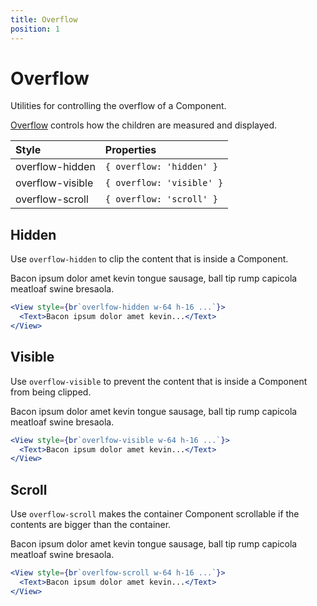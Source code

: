 ```yaml
---
title: Overflow
position: 1
---
```



# Overflow

Utilities for controlling the overflow of a Component.

[Overflow](https://reactnative.dev/docs/layout-props#overflow) controls how the children are measured and displayed.

| Style            | Properties                |
| :--------------- | :------------------------ |
| overflow-hidden  | `{ overflow: 'hidden' }`  |
| overflow-visible | `{ overflow: 'visible' }` |
| overflow-scroll  | `{ overflow: 'scroll' }`  |

## Hidden

Use `overflow-hidden` to clip the content that is inside a Component.

<!-- prettier-ignore -->
<CodeBlockHeader>

<div className="flex items-center justify-center bg-gray-100 mt-4 text-gray-600 py-4 rounded-lg">
  <div className="overflow-hidden mx-2 w-64 h-16 bg-gray-300 p-1">
    Bacon ipsum dolor amet kevin tongue sausage, ball tip rump capicola meatloaf
    swine bresaola.
  </div>
</div>

```jsx simple
<View style={br`overlfow-hidden w-64 h-16 ...`}>
  <Text>Bacon ipsum dolor amet kevin...</Text>
</View>
```

</CodeBlockHeader>


## Visible

Use `overflow-visible` to prevent the content that is inside a Component from being clipped.

<!-- prettier-ignore -->
<CodeBlockHeader>

<div className="flex items-center justify-center bg-gray-100 mt-4 text-gray-600 py-4 rounded-lg">
  <div className="overflow-visible mx-2 w-64 h-16 bg-gray-300 p-1">
    Bacon ipsum dolor amet kevin tongue sausage, ball tip rump capicola meatloaf
    swine bresaola.
  </div>
</div>

```jsx simple
<View style={br`overlfow-visible w-64 h-16 ...`}>
  <Text>Bacon ipsum dolor amet kevin...</Text>
</View>
```

</CodeBlockHeader>


## Scroll

Use `overflow-scroll` makes the container Component scrollable if the contents are bigger than the container.

<!-- prettier-ignore -->
<CodeBlockHeader>

<div className="flex items-center justify-center bg-gray-100 mt-4 text-gray-600 py-4 rounded-lg">
  <div className="overflow-scroll mx-2 w-64 h-16 bg-gray-300 p-1">
    Bacon ipsum dolor amet kevin tongue sausage, ball tip rump capicola meatloaf
    swine bresaola.
  </div>
</div>

```jsx simple
<View style={br`overlfow-scroll w-64 h-16 ...`}>
  <Text>Bacon ipsum dolor amet kevin...</Text>
</View>
```

</CodeBlockHeader>

